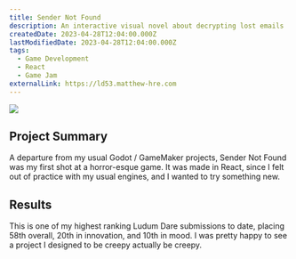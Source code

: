 ---
title: Sender Not Found
description: An interactive visual novel about decrypting lost emails
createdDate: 2023-04-28T12:04:00.000Z
lastModifiedDate: 2023-04-28T12:04:00.000Z
tags:
  - Game Development
  - React
  - Game Jam
externalLink: https://ld53.matthew-hre.com
---

![](/images/sender-not-found/image.png)

## Project Summary

A departure from my usual Godot / GameMaker projects, Sender Not Found was my first shot at a horror-esque game. It was made in React, since I felt out of practice with my usual engines, and I wanted to try something new.

## Results

This is one of my highest ranking Ludum Dare submissions to date, placing 58th overall, 20th in innovation, and 10th in mood. I was pretty happy to see a project I designed to be creepy actually be creepy.
